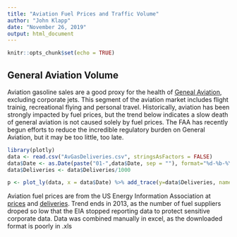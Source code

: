 ```yaml
---
title: "Aviation Fuel Prices and Traffic Volume"
author: "John Klapp"
date: "November 26, 2019"
output: html_document
---
```


```r
knitr::opts_chunk$set(echo = TRUE)
```

## General Aviation Volume

Aviation gasoline sales are a good proxy for the health of [Geneal Aviation](https://en.wikipedia.org/wiki/General_aviation), excluding corporate jets. This segment of the aviation market includes flight trainig, recreational flying and personal travel. Historically, aviation has been strongly impacted by fuel prices, but the trend below indicates a slow death of general aviation is not caused solely by fuel prices. The FAA has recently begun efforts to reduce the incredible regulatory burden on General Aviation, but it may be too little, too late.
```r
library(plotly)
data <- read.csv("AvGasDeliveries.csv", stringsAsFactors = FALSE)
data$Date <- as.Date(paste("01-",data$Date, sep = ""), format="%d-%b-%Y")
data$Deliveries <- data$Deliveries/1000

p <- plot_ly(data, x = data$Date) %>% add_trace(y=data$Deliveries, name = "Deliveries 1000 x US Gal", mode="lines") %>% add_trace(y=data$Price, name = "Price ($USD/gal", mode="lines")

```

Aviation fuel prices are from the US Energy Information Association at [prices](https://www.eia.gov/dnav/pet/hist/LeafHandler.ashx?n=PET&s=EMA_EPPV_PTG_NUS_DPG&f=M) and [deliveries](https://www.eia.gov/dnav/pet/hist/LeafHandler.ashx?n=pet&s=c400000001&f=m). Trend ends in 2013, as the number of fuel suppliers droped so low that the EIA stopped reporting data to protect sensitive corporate data. Data was combined manually in excel, as the downloaded format is poorly in .xls
